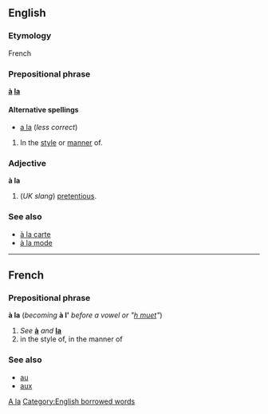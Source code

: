 ==English==

===Etymology===
French

===Prepositional phrase===
'''[[à]] [[la#French|la]]'''

====Alternative spellings====
*[[a la]] (''less correct'')

#In the [[style]] or [[manner]] of.

===Adjective===
'''à la'''

# (''UK slang'') [[pretentious]].

===See also===
<!--Note: these come from French and so do not count as "Derived terms" for the English term-->
*[[à la carte]]
*[[à la mode]]

----
==French==
===Prepositional phrase===
'''à la''' (''becoming'' '''à l' ''' ''before a vowel or "[[h muet]]"'')

#''See'' '''[[à]]''' ''and'' '''[[la#French|la]]'''
#in the style of, in the manner of

===See also===
*[[au]]
*[[aux]]
[[Category:English words spelled with diacritics or ligatures|A la]]
[[Category:English borrowed words]]